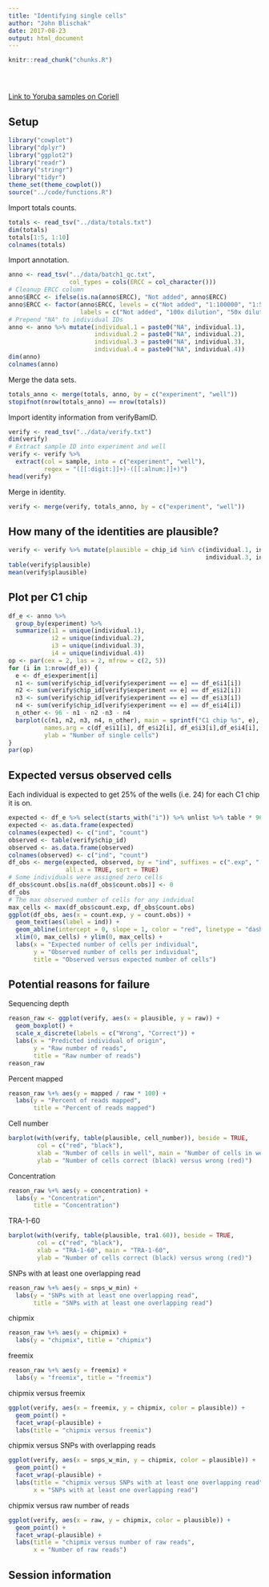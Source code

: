 ```yaml
---
title: "Identifying single cells"
author: "John Blischak"
date: 2017-08-23
output: html_document
---
```


<!-- The file analysis/chunks.R contains chunks that define default settings
shared across the workflowr files. -->
```r
knitr::read_chunk("chunks.R")
```

<!-- Update knitr chunk options -->
```r
```

<!-- Insert the date the file was last updated -->
```r
```

<!-- Insert the code version (Git commit SHA1) if Git repository exists and R
 package git2r is installed -->
```r
```

[Link to Yoruba samples on Coriell][coriell]

[coriell]: https://catalog.coriell.org/0/Sections/Collections/NHGRI/1000IndSamples.aspx?PgId=665&did=MGENOME27

## Setup

```r
library("cowplot")
library("dplyr")
library("ggplot2")
library("readr")
library("stringr")
library("tidyr")
theme_set(theme_cowplot())
source("../code/functions.R")
```

Import totals counts.

```r
totals <- read_tsv("../data/totals.txt")
dim(totals)
totals[1:5, 1:10]
colnames(totals)
```

Import annotation.

```r
anno <- read_tsv("../data/batch1_qc.txt",
                 col_types = cols(ERCC = col_character()))
# Cleanup ERCC column
anno$ERCC <- ifelse(is.na(anno$ERCC), "Not added", anno$ERCC)
anno$ERCC <- factor(anno$ERCC, levels = c("Not added", "1:100000", "1:50000"),
                    labels = c("Not added", "100x dilution", "50x dilution"))
# Prepend "NA" to individual IDs
anno <- anno %>% mutate(individual.1 = paste0("NA", individual.1),
                        individual.2 = paste0("NA", individual.2),
                        individual.3 = paste0("NA", individual.3),
                        individual.4 = paste0("NA", individual.4))
dim(anno)
colnames(anno)
```

Merge the data sets.

```r
totals_anno <- merge(totals, anno, by = c("experiment", "well"))
stopifnot(nrow(totals_anno) == nrow(totals))
```

Import identity information from verifyBamID.

```r
verify <- read_tsv("../data/verify.txt")
dim(verify)
# Extract sample ID into experiment and well
verify <- verify %>%
  extract(col = sample, into = c("experiment", "well"),
          regex = "([[:digit:]]+)-([[:alnum:]]+)")
head(verify)
```

Merge in identity.

```r
verify <- merge(verify, totals_anno, by = c("experiment", "well"))
```

## How many of the identities are plausible?

```r
verify <- verify %>% mutate(plausible = chip_id %in% c(individual.1, individual.2,
                                                       individual.3, individual.4))
table(verify$plausible)
mean(verify$plausible)
```

## Plot per C1 chip

```r
df_e <- anno %>%
  group_by(experiment) %>%
  summarize(i1 = unique(individual.1),
            i2 = unique(individual.2),
            i3 = unique(individual.3),
            i4 = unique(individual.4))
op <- par(cex = 2, las = 2, mfrow = c(2, 5))
for (i in 1:nrow(df_e)) {
  e <- df_e$experiment[i]
  n1 <- sum(verify$chip_id[verify$experiment == e] == df_e$i1[i])
  n2 <- sum(verify$chip_id[verify$experiment == e] == df_e$i2[i])
  n3 <- sum(verify$chip_id[verify$experiment == e] == df_e$i3[i])
  n4 <- sum(verify$chip_id[verify$experiment == e] == df_e$i4[i])
  n_other <- 96 - n1 - n2 -n3 - n4
  barplot(c(n1, n2, n3, n4, n_other), main = sprintf("C1 chip %s", e),
          names.arg = c(df_e$i1[i], df_e$i2[i], df_e$i3[i],df_e$i4[i], "Other"),
          ylab = "Number of single cells")
}
par(op)
```

## Expected versus observed cells

Each individual is expected to get 25% of the wells (i.e. 24) for each C1 chip
it is on.

```r
expected <- df_e %>% select(starts_with("i")) %>% unlist %>% table * 96 / 4
expected <- as.data.frame(expected)
colnames(expected) <- c("ind", "count")
observed <- table(verify$chip_id)
observed <- as.data.frame(observed)
colnames(observed) <- c("ind", "count")
df_obs <- merge(expected, observed, by = "ind", suffixes = c(".exp", ".obs"),
                all.x = TRUE, sort = TRUE)
# Some individuals were assigned zero cells
df_obs$count.obs[is.na(df_obs$count.obs)] <- 0
df_obs
# The max observed number of cells for any indvidual
max_cells <- max(df_obs$count.exp, df_obs$count.obs)
ggplot(df_obs, aes(x = count.exp, y = count.obs)) +
  geom_text(aes(label = ind)) +
  geom_abline(intercept = 0, slope = 1, color = "red", linetype = "dashed") +
  xlim(0, max_cells) + ylim(0, max_cells) +
  labs(x = "Expected number of cells per individual",
       y = "Observed number of cells per individual",
       title = "Observed versus expected number of cells")
```

## Potential reasons for failure

Sequencing depth

```r
reason_raw <- ggplot(verify, aes(x = plausible, y = raw)) +
  geom_boxplot() +
  scale_x_discrete(labels = c("Wrong", "Correct")) +
  labs(x = "Predicted individual of origin",
       y = "Raw number of reads",
       title = "Raw number of reads")
reason_raw
```

Percent mapped

```r
reason_raw %+% aes(y = mapped / raw * 100) +
  labs(y = "Percent of reads mapped",
       title = "Percent of reads mapped")
```

Cell number

```r
barplot(with(verify, table(plausible, cell_number)), beside = TRUE,
        col = c("red", "black"),
        xlab = "Number of cells in well", main = "Number of cells in well",
        ylab = "Number of cells correct (black) versus wrong (red)")
```

Concentration

```r
reason_raw %+% aes(y = concentration) +
  labs(y = "Concentration",
       title = "Concentration")
```

TRA-1-60

```r
barplot(with(verify, table(plausible, tra1.60)), beside = TRUE,
        col = c("red", "black"),
        xlab = "TRA-1-60", main = "TRA-1-60",
        ylab = "Number of cells correct (black) versus wrong (red)")
```

SNPs with at least one overlapping read

```r
reason_raw %+% aes(y = snps_w_min) +
  labs(y = "SNPs with at least one overlapping read",
       title = "SNPs with at least one overlapping read")
```

chipmix

```r
reason_raw %+% aes(y = chipmix) +
  labs(y = "chipmix", title = "chipmix")
```

freemix

```r
reason_raw %+% aes(y = freemix) +
  labs(y = "freemix", title = "freemix")
```

chipmix versus freemix

```r
ggplot(verify, aes(x = freemix, y = chipmix, color = plausible)) +
  geom_point() +
  facet_wrap(~plausible) +
  labs(title = "chipmix versus freemix")
```

chipmix versus SNPs with overlapping reads

```r
ggplot(verify, aes(x = snps_w_min, y = chipmix, color = plausible)) +
  geom_point() +
  facet_wrap(~plausible) +
  labs(title = "chipmix versus SNPs with at least one overlapping read",
       x = "SNPs with at least one overlapping read")
```

chipmix versus raw number of reads

```r
ggplot(verify, aes(x = raw, y = chipmix, color = plausible)) +
  geom_point() +
  facet_wrap(~plausible) +
  labs(title = "chipmix versus number of raw reads",
       x = "Number of raw reads")
```

## Session information

<!-- Insert the session information into the document -->
```r
```
